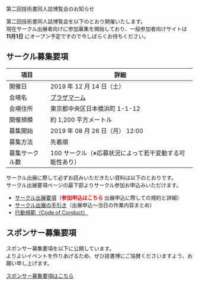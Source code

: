 
<SEO title="第二回技術書同人誌博覧会のお知らせ" />

<SectionHeader text="NEXT EVENT" pageHeader>
  第二回技術書同人誌博覧会のお知らせ
</SectionHeader>

<MdxContainer>

第二回技術書同人誌博覧会を以下のとおり開催いたします。<br/>
現在サークル出展者向けに参加募集を開始しており、一般参加者向けサイトは **11月1日** にオープン予定ですので今しばらくお待ちください。<br/>

## サークル募集要項

項目 | 詳細
---- | ----
開催日 | 2019 年 12 月 14 日（土）
会場名 | [プラザマーム](http://www.plazamaam.com/)
会場住所 | 東京都中央区日本橋浜町 1-1-12
開催規模 | 約 1,200 平方メートル
募集開始 | 2019 年 08 月 26 日（月） 12:00
募集方法 | 先着順
募集サークル数 | 100 サークル（※応募状況によって若干変動する可能性あり）

サークル出展に際して必ずお読みいただきたい資料は以下のとおりです。<br/>
サークル出展要項ページの最下部よりサークル参加お申込みいただけます。<br/>

- [サークル出展要項](https://esa-pages.io/p/sharing/13039/posts/16/eef77d23431caad54852.html)（<font color="#ff0000">**参加申込はこちら**</font> 出展申込に際しての規約と詳細）
- [サークル出展の手引き](https://esa-pages.io/p/sharing/13039/posts/17/b94c6f164d6264cc7790.html)（出展申込～当日の作業内容まとめ）
- [行動規範（Code of Conduct）](https://esa-pages.io/p/sharing/13039/posts/13/4c6fe5c0f58bb4fb32cd.html)

## スポンサー募集要項

スポンサー募集要項を以下に公開しています。<br/>
よりよいイベントを作りあげるため、ぜひ技書博にご協賛くださいますよう、お願い申し上げます。<br/>

[スポンサー募集要項はこちら](https://drive.google.com/file/d/1KaDVB-Jun2nr1lXSnh13FXnBxp48oBx6/view)

</MdxContainer>
